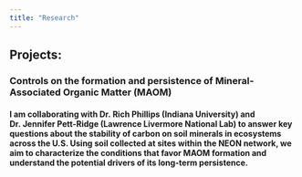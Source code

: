 ```yaml
---
title: "Research"
---
```


## Projects:

### Controls on the formation and persistence of Mineral-Associated Organic Matter (MAOM)

#### I am collaborating with Dr. Rich Phillips (Indiana University) and Dr. Jennifer Pett-Ridge (Lawrence Livermore National Lab) to answer key questions about the stability of carbon on soil minerals in ecosystems across the U.S. Using soil collected at sites within the NEON network, we aim to characterize the conditions that favor MAOM formation and understand the potential drivers of its long-term persistence. 
